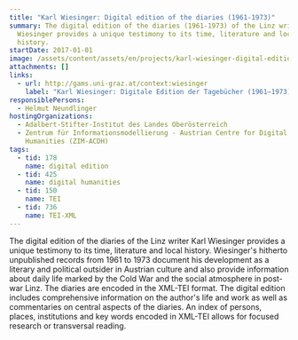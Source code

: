 ```yaml
---
title: "Karl Wiesinger: Digital edition of the diaries (1961-1973)"
summary: The digital edition of the diaries (1961-1973) of the Linz writer Karl
  Wiesinger provides a unique testimony to its time, literature and local
  history.
startDate: 2017-01-01
image: /assets/content/assets/en/projects/karl-wiesinger-digital-edition-diaries-1961-1973/wiesinger.png
attachments: []
links:
  - url: http://gams.uni-graz.at/context:wiesinger
    label: "Karl Wiesinger: Digitale Edition der Tagebücher (1961–1973)"
responsiblePersons:
  - Helmut Neundlinger
hostingOrganizations:
  - Adalbert-Stifter-Institut des Landes Oberösterreich
  - Zentrum für Informationsmodellierung - Austrian Centre for Digital
    Humanities (ZIM-ACDH)
tags:
  - tid: 178
    name: digital edition
  - tid: 425
    name: digital humanities
  - tid: 150
    name: TEI
  - tid: 736
    name: TEI-XML
---
```

The digital edition of the diaries of the Linz writer Karl Wiesinger provides a unique testimony to its time, literature and local history. Wiesinger's hitherto unpublished records from 1961 to 1973 document his development as a literary and political outsider in Austrian culture and also provide information about daily life marked by the Cold War and the social atmosphere in post-war Linz. The diaries are encoded in the XML-TEI format. The digital edition includes comprehensive information on the author's life and work as well as commentaries on central aspects of the diaries. An index of persons, places, institutions and key words encoded in XML-TEI allows for focused research or transversal reading.
